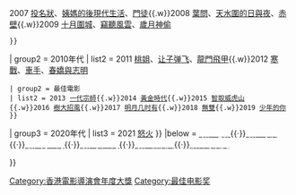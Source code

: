 {{Navbox
| name = 香港電影導演會年度大獎最佳電影
| state = <includeonly>{{{state|autocollapse}}}</includeonly>
| title = [[香港電影導演會年度大獎|<span style="color:#FFFFFF;">香港電影導演會年度大獎</span>]][[香港電影導演會年度大獎最佳電影|<span style="color:#FFC0CB;">最佳電影</span>]]
| bodyclass = hlist
| basestyle = background:#743481;color:white;

| group1 = 2000年代
| list1 = {{Navbox|subgroup
 | listclass = hlist
 | basestyle = background:#743481;color:white;

 | group1 = 年度傑出電影
 | list1 = 
2005 [[黑社會 (電影)|黑社會]]、[[頭文字D]]、[[如果·愛]]{{.w}}2006 [[父子]]、[[放·逐]]、[[霍元甲 (2006年電影)|霍元甲]]、[[墨攻 (電影)|墨攻]]{{.w}}2007 [[投名狀]]、[[姨媽的後現代生活]]、[[門徒 (電影)|門徒]]{{.w}}2008 [[葉問 (電影)|葉問]]、[[天水圍的日與夜]]、[[赤壁]]{{.w}}2009 [[十月围城 (电影)|十月圍城]]、[[竊聽風雲]]、[[歲月神偷]]
 }}

| group2 = 2010年代
| list2 = {{Navbox|subgroup
 | listclass = hlist
 | basestyle = background:#743481;color:white;
 
 | group1 = 年度傑出電影
 | list1 = 
2010 [[志明與春嬌 (電影)|志明與春嬌]]、[[打擂台 (2010年電影)|打擂台]]、[[狄仁傑之通天帝國]]、[[綫人 (2010年電影)|綫人]]{{.w}}2011 [[桃姐]]、[[让子弹飞]]、[[龍門飛甲 (電影)|龍門飛甲]]{{.w}}2012 [[寒戰]]、[[車手 (電影)|車手]]、[[春嬌與志明]]
 | group2 = 最佳電影
 | list2 = 2013 [[一代宗師]]{{.w}}2014 [[黃金時代 (2014年電影)|黃金時代]]{{.w}}2015 [[智取威虎山 (电影)|智取威虎山]]{{.w}}2016 [[樹大招風]]{{.w}}2017 [[明月几时有]]{{.w}}2018 [[無雙 (電影)|無雙]]{{.w}}2019 [[少年的你]]
 }}

| group3 = 2020年代
| list3  = {{Navbox|subgroup
   | listclass = hlist
   | basestyle =  background:#743481;color:white;
   | group1 = 最佳電影
   | list1  = 2020 [[奪冠]]{{.w}}2021 [[怒火 (电影)|怒火]]
}}
|below = [[香港電影導演會年度大獎最佳電影|<span style="color:#FFFFFF;">最佳電影</span>]]{{·}}[[香港電影導演會年度大獎最佳導演|<span style="color:#FFFFFF;">最佳導演</span>]]{{·}}[[香港電影導演會年度大獎最佳男主角|<span style="color:#FFFFFF;">最佳男主角</span>]]{{·}}[[香港電影導演會年度大獎最佳女主角|<span style="color:#FFFFFF;">最佳女主角</span>]]{{·}}[[香港電影導演會年度大獎最佳新演員|<span style="color:#FFFFFF;">最佳新演員</span>]]{{·}}[[香港電影導演會年度大獎新晉導演獎|<span style="color:#FFFFFF;">新晉導演獎</span>]]

}}
<noinclude>
[[Category:香港電影導演會年度大獎]]
[[Category:最佳电影奖]]
</noinclude>
